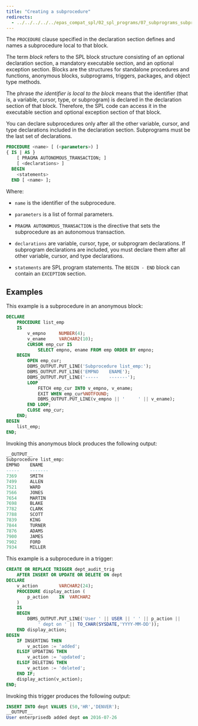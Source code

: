 ```yaml
---
title: "Creating a subprocedure"
redirects:
  - ../../../../../epas_compat_spl/02_spl_programs/07_subprograms_subprocedures_and_subfunctions/01_creating_a_subprocedure #generated for docs/epas/reorg-role-use-case-mode
---
```


<div id="creating_a_subprocedure" class="registered_link"></div>

The `PROCEDURE` clause specified in the declaration section defines and names a subprocedure local to that block.

The term *block* refers to the SPL block structure consisting of an optional declaration section, a mandatory executable section, and an optional exception section. Blocks are the structures for standalone procedures and functions, anonymous blocks, subprograms, triggers, packages, and object type methods.

The phrase *the identifier is local to the block* means that the identifier (that is, a variable, cursor, type, or subprogram) is declared in the declaration section of that block. Therefore, the SPL code can access it in the executable section and optional exception section of that block.

You can declare subprocedures only after all the other variable, cursor, and type declarations included in the declaration section. Subprograms must be the last set of declarations.

```sql
PROCEDURE <name> [ (<parameters>) ]
{ IS | AS }
    [ PRAGMA AUTONOMOUS_TRANSACTION; ]
    [ <declarations> ]
  BEGIN
    <statements>
  END [ <name> ];
```

Where:

- `name` is the identifier of the subprocedure.

- `parameters` is a list of formal parameters.

- `PRAGMA AUTONOMOUS_TRANSACTION` is the directive that sets the subprocedure as an autonomous transaction.

- `declarations` are variable, cursor, type, or subprogram declarations. If subprogram declarations are included, you must declare them after all other variable, cursor, and type declarations.

- `statements` are SPL program statements. The `BEGIN - END` block can contain an `EXCEPTION` section.

## Examples

This example is a subprocedure in an anonymous block:

```sql
DECLARE
    PROCEDURE list_emp
    IS
        v_empno     NUMBER(4);
        v_ename     VARCHAR2(10);
        CURSOR emp_cur IS
            SELECT empno, ename FROM emp ORDER BY empno;
    BEGIN
        OPEN emp_cur;
        DBMS_OUTPUT.PUT_LINE('Subprocedure list_emp:');
        DBMS_OUTPUT.PUT_LINE('EMPNO    ENAME');
        DBMS_OUTPUT.PUT_LINE('-----    -------');
        LOOP
            FETCH emp_cur INTO v_empno, v_ename;
            EXIT WHEN emp_cur%NOTFOUND;
            DBMS_OUTPUT.PUT_LINE(v_empno || '     ' || v_ename);
        END LOOP;
        CLOSE emp_cur;
    END;
BEGIN
    list_emp;
END;
```

Invoking this anonymous block produces the following output:

```sql
__OUTPUT__
Subprocedure list_emp:
EMPNO    ENAME
-----    -------
7369     SMITH
7499     ALLEN
7521     WARD
7566     JONES
7654     MARTIN
7698     BLAKE
7782     CLARK
7788     SCOTT
7839     KING
7844     TURNER
7876     ADAMS
7900     JAMES
7902     FORD
7934     MILLER
```

This example is a subprocedure in a trigger:

```sql
CREATE OR REPLACE TRIGGER dept_audit_trig
    AFTER INSERT OR UPDATE OR DELETE ON dept
DECLARE
    v_action        VARCHAR2(24);
    PROCEDURE display_action (
        p_action    IN  VARCHAR2
    )
    IS
    BEGIN
        DBMS_OUTPUT.PUT_LINE('User ' || USER || ' ' || p_action ||
            ' dept on ' || TO_CHAR(SYSDATE,'YYYY-MM-DD'));
    END display_action;
BEGIN
    IF INSERTING THEN
        v_action := 'added';
    ELSIF UPDATING THEN
        v_action := 'updated';
    ELSIF DELETING THEN
        v_action := 'deleted';
    END IF;
    display_action(v_action);
END;
```

Invoking this trigger produces the following output:

```sql
INSERT INTO dept VALUES (50,'HR','DENVER');
__OUTPUT__
User enterprisedb added dept on 2016-07-26
```
